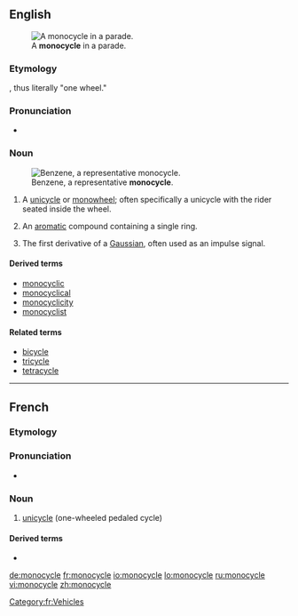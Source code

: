 ==English==
[[Image:Monowheel.jpg|thumb|A '''monocycle''' in a parade.]]

===Etymology===
{{prefix|mono|cycle}}, thus literally "one wheel."

===Pronunciation===
* {{a|US}} {{IPA|/ˈmɑnoʊˌsaɪkəl/}}

===Noun===
{{en-noun}}
[[Image:Benzene-2D-flat.png|thumb|Benzene, a representative '''monocycle'''.]]

# A [[unicycle]] or [[monowheel]]; often specifically a unicycle with the rider seated inside the wheel.
# {{context|organic chemistry|lang=en}} An [[aromatic]] compound containing a single ring.
# {{context|communication|lang=en}} The first derivative of a [[Gaussian]], often used as an impulse signal.

====Derived terms====
* [[monocyclic]]
* [[monocyclical]]
* [[monocyclicity]]
* [[monocyclist]]

====Related terms====
* [[bicycle]]
* [[tricycle]]
* [[tetracycle]]

----

==French==

===Etymology===
{{prefix|lang=fr|mono|cycle}}

===Pronunciation===
* {{IPA|/mɔ.nɔ.sikl/|lang=fr}}

===Noun===
{{fr-noun|m}}

# [[unicycle]] (one-wheeled pedaled cycle)

====Derived terms====
* {{l|fr|monocycliste}}

[[Category:fr:Vehicles]]
[[de:monocycle]]
[[fr:monocycle]]
[[io:monocycle]]
[[lo:monocycle]]
[[ru:monocycle]]
[[vi:monocycle]]
[[zh:monocycle]]